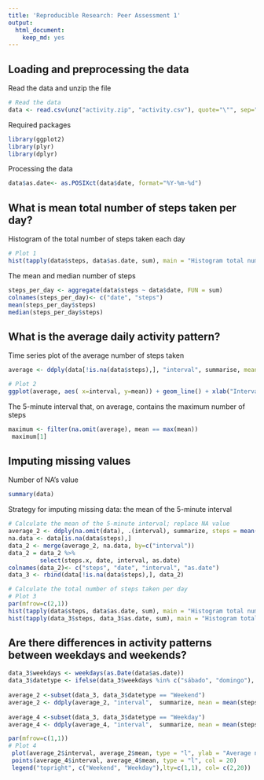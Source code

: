 ```yaml
---
title: 'Reproducible Research: Peer Assessment 1'
output:
  html_document:
    keep_md: yes
---
```


## Loading and preprocessing the data
Read the data and unzip the file

```r
# Read the data
data <- read.csv(unz("activity.zip", "activity.csv"), quote="\"", sep=",")
```

Required packages

```r
library(ggplot2)
library(plyr)
library(dplyr)
```

Processing the data

```r
data$as.date<- as.POSIXct(data$date, format="%Y-%m-%d")
```

## What is mean total number of steps taken per day?
Histogram of the total number of steps taken each day

```r
# Plot 1
hist(tapply(data$steps, data$as.date, sum), main = "Histogram total number of steps taken each day", xlab = "Steps")

```

The mean and median number of steps

```r
steps_per_day <- aggregate(data$steps ~ data$date, FUN = sum)
colnames(steps_per_day)<- c("date", "steps")
mean(steps_per_day$steps)
median(steps_per_day$steps)
```
## What is the average daily activity pattern?
Time series plot of the average number of steps taken

```r
average <- ddply(data[!is.na(data$steps),], "interval", summarise, mean = mean(steps))

# Plot 2
ggplot(average, aes( x=interval, y=mean)) + geom_line() + xlab("Interval") + ylab("Average number of steps") + ggtitle("Average daily activity pattern")

```

The 5-minute interval that, on average, contains the maximum number of steps

```r
maximum <- filter(na.omit(average), mean == max(mean))
 maximum[1]
```

## Imputing missing values
Number of NA's value

```r
summary(data)
```

Strategy for imputing missing data: the mean of the 5-minute interval

```r
# Calculate the mean of the 5-minute interval; replace NA value
average_2 <- ddply(na.omit(data), .(interval), summarize, steps = mean(steps))
na.data <- data[is.na(data$steps),]
data_2 <- merge(average_2, na.data, by=c("interval"))
data_2 = data_2 %>%
         select(steps.x, date, interval, as.date)
colnames(data_2)<- c("steps", "date", "interval", "as.date")
data_3 <- rbind(data[!is.na(data$steps),], data_2)
```

```r
# Calculate the total number of steps taken per day
# Plot 3
par(mfrow=c(2,1))
hist(tapply(data$steps, data$as.date, sum), main = "Histogram total number of steps taken ", xlab = "Steps", ylim = c(0,50))
hist(tapply(data_3$steps, data_3$as.date, sum), main = "Histogram total number of steps taken- Imputed", xlab = "Steps", ylim = c(0,50), col = "blue")
```

## Are there differences in activity patterns between weekdays and weekends?

```r
data_3$weekdays <- weekdays(as.Date(data$as.date))
data_3$datetype <- ifelse(data_3$weekdays %in% c("sábado", "domingo"), "Weekend", "Weekday")
 
average_2 <-subset(data_3, data_3$datetype == "Weekend")
average_2 <- ddply(average_2, "interval",  summarize, mean = mean(steps))
 
average_4 <-subset(data_3, data_3$datetype == "Weekday")
average_4 <- ddply(average_4, "interval",  summarize, mean = mean(steps))
```

```r
par(mfrow=c(1,1))
# Plot 4
 plot(average_2$interval, average_2$mean, type = "l", ylab = "Average number of steps", xlab = "Interval", main = "Average daily activity pattern" , col = 2)
 points(average_4$interval, average_4$mean, type = "l", col = 20)
 legend("topright", c("Weekend", "Weekday"),lty=c(1,1), col= c(2,20))
```

